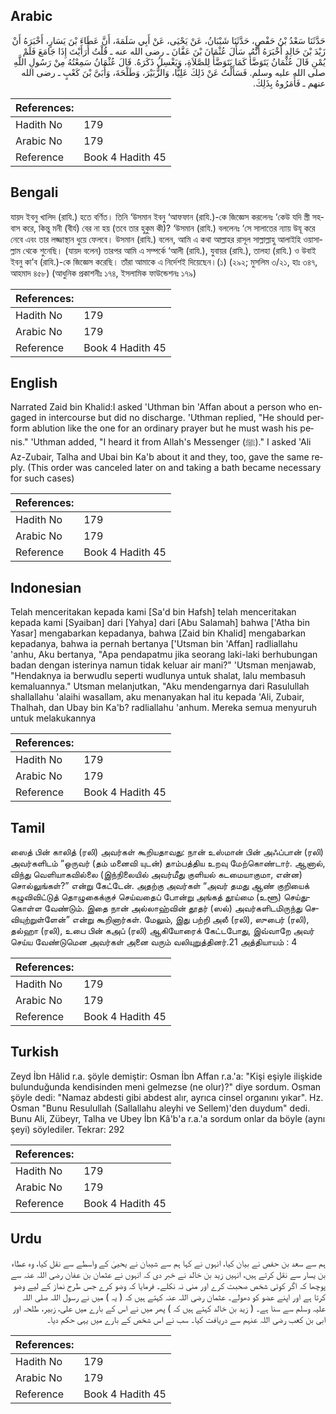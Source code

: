 ## Arabic


<div dir="rtl" lang="ar" style={{fontSize:'larger',backgroundColor:'#f8f9fa',padding:20}}>
حَدَّثَنَا سَعْدُ بْنُ حَفْصٍ، حَدَّثَنَا شَيْبَانُ، عَنْ يَحْيَى، عَنْ أَبِي سَلَمَةَ، أَنَّ عَطَاءَ بْنَ يَسَارٍ، أَخْبَرَهُ أَنْ زَيْدَ بْنَ خَالِدٍ أَخْبَرَهُ أَنَّهُ، سَأَلَ عُثْمَانَ بْنَ عَفَّانَ ـ رضى الله عنه ـ قُلْتُ أَرَأَيْتَ إِذَا جَامَعَ فَلَمْ يُمْنِ قَالَ عُثْمَانُ يَتَوَضَّأُ كَمَا يَتَوَضَّأُ لِلصَّلاَةِ، وَيَغْسِلُ ذَكَرَهُ‏.‏ قَالَ عُثْمَانُ سَمِعْتُهُ مِنْ رَسُولِ اللَّهِ صلى الله عليه وسلم‏.‏ فَسَأَلْتُ عَنْ ذَلِكَ عَلِيًّا، وَالزُّبَيْرَ، وَطَلْحَةَ، وَأُبَىَّ بْنَ كَعْبٍ ـ رضى الله عنهم ـ فَأَمَرُوهُ بِذَلِكَ‏.‏
</div>
<div style={{backgroundColor:'#f8f9fa',padding:20, marginBottom: 10}}><table> <thead> <tr> <th>References:</th> <th></th> </tr> </thead> <tbody><tr><td>Hadith No</td><td>179</td></tr><tr><td>Arabic No</td><td>179</td></tr><tr><td>Reference</td><td>Book 4 Hadith 45</td></tr></tbody></table></div>

## Bengali


<div dir="ltr" lang="bn" style={{fontSize:'larger',backgroundColor:'#f8f9fa',padding:20}}>
যায়দ ইবনু খালিদ (রাযি.) হতে বর্ণিত। তিনি ‘উসমান ইবনু ‘আফফান (রাযি.)-কে জিজ্ঞেস করলেনঃ ‘কেউ যদি স্ত্রী সহবাস করে, কিন্তু মনী (বীর্য) বের না হয় (তবে তার হুকুম কী)? ‘উসমান (রাযি.) বললেনঃ ‘সে সালাতের ন্যায় উযূ করে নেবে এবং তার লজ্জাস্থান ধুয়ে ফেলবে। উসমান (রাযি.) বলেন, আমি এ কথা আল্লাহর রাসূল সাল্লাল্লাহু আলাইহি ওয়াসাল্লাম থেকে শুনেছি। (যায়দ বলেন) তারপর আমি এ সম্পর্কে ‘আলী (রাযি.), যুবায়র (রাযি.), তালহা (রাযি.) ও উবাই ইবনু কা’ব (রাযি.)-কে জিজ্ঞেস করেছি। তাঁরা আমাকে এ নির্দেশই দিয়েছেন।(১) (২৯২; মুসলিম ৩/২১, হাঃ ৩৪৭, আহমাদ ৪৫৮) (আধুনিক প্রকাশনীঃ ১৭৪, ইসলামিক ফাউন্ডেশনঃ ১৭৯)
</div>
<div style={{backgroundColor:'#f8f9fa',padding:20, marginBottom: 10}}><table> <thead> <tr> <th>References:</th> <th></th> </tr> </thead> <tbody><tr><td>Hadith No</td><td>179</td></tr><tr><td>Arabic No</td><td>179</td></tr><tr><td>Reference</td><td>Book 4 Hadith 45</td></tr></tbody></table></div>

## English


<div dir="ltr" lang="en" style={{fontSize:'larger',backgroundColor:'#f8f9fa',padding:20}}>
Narrated Zaid bin Khalid:I asked 'Uthman bin 'Affan about a person who engaged in intercourse but did no discharge. 'Uthman replied, "He should perform ablution like the one for an ordinary prayer but he must wash his penis." 'Uthman added, "I heard it from Allah's Messenger (ﷺ)." I asked 'Ali Az-Zubair, Talha and Ubai bin Ka'b about it and they, too, gave the same reply. (This order was canceled later on and taking a bath became necessary for such cases)
</div>
<div style={{backgroundColor:'#f8f9fa',padding:20, marginBottom: 10}}><table> <thead> <tr> <th>References:</th> <th></th> </tr> </thead> <tbody><tr><td>Hadith No</td><td>179</td></tr><tr><td>Arabic No</td><td>179</td></tr><tr><td>Reference</td><td>Book 4 Hadith 45</td></tr></tbody></table></div>

## Indonesian


<div dir="ltr" lang="id" style={{fontSize:'larger',backgroundColor:'#f8f9fa',padding:20}}>
Telah menceritakan kepada kami [Sa'd bin Hafsh] telah menceritakan kepada kami [Syaiban] dari [Yahya] dari [Abu Salamah] bahwa ['Atha bin Yasar] mengabarkan kepadanya, bahwa [Zaid bin Khalid] mengabarkan kepadanya, bahwa ia pernah bertanya ['Utsman bin 'Affan] radliallahu 'anhu, Aku bertanya, "Apa pendapatmu jika seorang laki-laki berhubungan badan dengan isterinya namun tidak keluar air mani?" 'Utsman menjawab, "Hendaknya ia berwudlu seperti wudlunya untuk shalat, lalu membasuh kemaluannya." Utsman melanjutkan, "Aku mendengarnya dari Rasulullah shallallahu 'alaihi wasallam, aku menanyakan hal itu kepada 'Ali, Zubair, Thalhah, dan Ubay bin Ka'b? radliallahu 'anhum. Mereka semua menyuruh untuk melakukannya
</div>
<div style={{backgroundColor:'#f8f9fa',padding:20, marginBottom: 10}}><table> <thead> <tr> <th>References:</th> <th></th> </tr> </thead> <tbody><tr><td>Hadith No</td><td>179</td></tr><tr><td>Arabic No</td><td>179</td></tr><tr><td>Reference</td><td>Book 4 Hadith 45</td></tr></tbody></table></div>

## Tamil


<div dir="ltr" lang="ta" style={{fontSize:'larger',backgroundColor:'#f8f9fa',padding:20}}>
ஸைத் பின் காலித் (ரலி) அவர்கள் கூறியதாவது: நான் உஸ்மான் பின் அஃப்பான் (ரலி) அவர்களிடம் “ஒருவர் (தம் மனைவி யுடன்) தாம்பத்திய உறவு மேற்கொண்டார். ஆனால், விந்து வெளியாகவில்லை (இந்நிலையில் அவர்மீது குளியல் கடமையாகுமா, என்ன) சொல்லுங்கள்?” என்று கேட்டேன். அதற்கு அவர்கள் “அவர் தமது ஆண் குறியைக் கழுவிவிட்டுத் தொழுகைக்குச் செய்வதைப் போன்று அங்கத் தூய்மை (உளூ) செய்துகொள்ள வேண்டும். இதை நான் அல்லாஹ்வின் தூதர் (ஸல்) அவர்களிடமிருந்து செவியுற்றுள்ளேன்” என்று கூறினார்கள். மேலும், இது பற்றி அலீ (ரலி), ஸுபைர் (ரலி), தல்ஹா (ரலி), உபை பின் கஅப் (ரலி) ஆகியோரைக் கேட்டபோது, இவ்வாறே அவர் செய்ய வேண்டுமென அவர்கள் அனை வரும் வலியுறுத்தினர்.21 அத்தியாயம் : 4
</div>
<div style={{backgroundColor:'#f8f9fa',padding:20, marginBottom: 10}}><table> <thead> <tr> <th>References:</th> <th></th> </tr> </thead> <tbody><tr><td>Hadith No</td><td>179</td></tr><tr><td>Arabic No</td><td>179</td></tr><tr><td>Reference</td><td>Book 4 Hadith 45</td></tr></tbody></table></div>

## Turkish


<div dir="ltr" lang="tr" style={{fontSize:'larger',backgroundColor:'#f8f9fa',padding:20}}>
Zeyd İbn Hâlid r.a. şöyle demiştir: Osman İbn Affan r.a.'a: "Kişi eşiyle ilişkide bulunduğunda kendisinden meni gelmezse (ne olur)?" diye sordum. Osman şöyle dedi: "Namaz abdesti gibi abdest alır, ayrıca cinsel organını yıkar". Hz. Osman "Bunu Resulullah (Sallallahu aleyhi ve Sellem)'den duydum" dedi. Bunu Ali, Zübeyr, Talha ve Ubey İbn Kâ'b'a r.a.'a sordum onlar da böyle (aynı şeyi) söylediler. Tekrar: 292
</div>
<div style={{backgroundColor:'#f8f9fa',padding:20, marginBottom: 10}}><table> <thead> <tr> <th>References:</th> <th></th> </tr> </thead> <tbody><tr><td>Hadith No</td><td>179</td></tr><tr><td>Arabic No</td><td>179</td></tr><tr><td>Reference</td><td>Book 4 Hadith 45</td></tr></tbody></table></div>

## Urdu


<div dir="rtl" lang="ur" style={{fontSize:'larger',backgroundColor:'#f8f9fa',padding:20}}>
ہم سے سعد بن حفص نے بیان کیا، انہوں نے کہا ہم سے شیبان نے یحییٰ کے واسطے سے نقل کیا، وہ عطاء بن یسار سے نقل کرتے ہیں، انہیں زید بن خالد نے خبر دی کہ انہوں نے عثمان بن عفان رضی اللہ عنہ سے پوچھا کہ اگر کوئی شخص صحبت کرے اور منی نہ نکلے۔ فرمایا کہ وضو کرے جس طرح نماز کے لیے وضو کرتا ہے اور اپنے عضو کو دھولے۔ عثمان رضی اللہ عنہ کہتے ہیں کہ ( یہ ) میں نے رسول اللہ صلی اللہ علیہ وسلم سے سنا ہے۔ ( زید بن خالد کہتے ہیں کہ ) پھر میں نے اس کے بارے میں علی، زبیر، طلحہ اور ابی بن کعب رضی اللہ عنہم سے دریافت کیا۔ سب نے اس شخص کے بارے میں یہی حکم دیا۔
</div>
<div style={{backgroundColor:'#f8f9fa',padding:20, marginBottom: 10}}><table> <thead> <tr> <th>References:</th> <th></th> </tr> </thead> <tbody><tr><td>Hadith No</td><td>179</td></tr><tr><td>Arabic No</td><td>179</td></tr><tr><td>Reference</td><td>Book 4 Hadith 45</td></tr></tbody></table></div>
